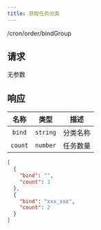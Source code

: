 ```yaml
---
title: 获取任务分类
---
```


<GET>/cron/order/bindGroup</GET>

## 请求

无参数

## 响应

<APITable>

| 名称 | 类型 | 描述 |
| :-: | :-: | --- |
| `bind` | `string` | 分类名称 |
| `count` | `number` | 任务数量 |

</APITable>

```json title="示例"
[
  {
    "bind": "",
    "count": 1
  },
  {
    "bind": "xxx_xxx",
    "count": 2
  }
]
```
